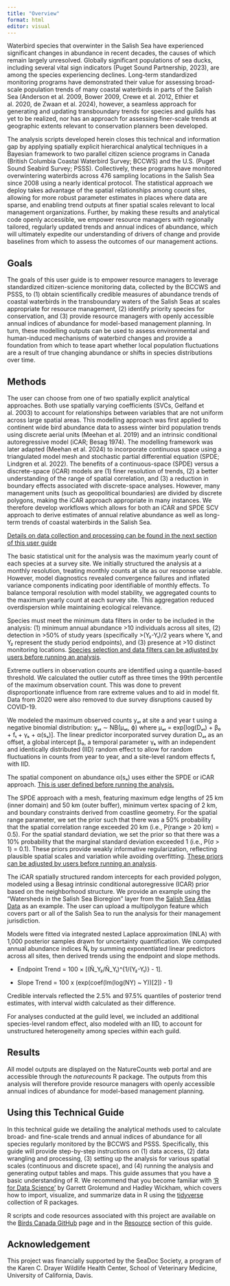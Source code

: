 ```yaml
---
title: "Overview"
format: html
editor: visual
---
```


Waterbird species that overwinter in the Salish Sea have experienced significant changes in abundance in recent decades, the causes of which remain largely unresolved. Globally significant populations of sea ducks, including several vital sign indicators (Puget Sound Partnership, 2023), are among the species experiencing declines. Long-term standardized monitoring programs have demonstrated their value for assessing broad-scale population trends of many coastal waterbirds in parts of the Salish Sea (Anderson et al. 2009, Bower 2009, Crewe et al. 2012, Ethier et al. 2020, de Zwaan et al. 2024), however, a seamless approach for generating and updating transboundary trends for species and guilds has yet to be realized, nor has an approach for assessing finer-scale trends at geographic extents relevant to conservation planners been developed.

The analysis scripts developed herein closes this technical and information gap by applying spatially explicit hierarchical analytical techniques in a Bayesian framework to two parallel citizen science programs in Canada (British Columbia Coastal Waterbird Survey; BCCWS) and the U.S. (Puget Sound Seabird Survey; PSSS). Collectively, these programs have monitored overwintering waterbirds across 476 sampling locations in the Salish Sea since 2008 using a nearly identical protocol. The statistical approach we deploy takes advantage of the spatial relationships among count sites, allowing for more robust parameter estimates in places where data are sparse, and enabling trend outputs at finer spatial scales relevant to local management organizations. Further, by making these results and analytical code openly accessible, we empower resource managers with regionally tailored, regularly updated trends and annual indices of abundance, which will ultimately expedite our understanding of drivers of change and provide baselines from which to assess the outcomes of our management actions.

## Goals {#1.1Intro}

The goals of this user guide is to empower resource managers to leverage standardized citizen-science monitoring data, collected by the BCCWS and PSSS, to (1) obtain scientifically credible measures of abundance trends of coastal waterbirds in the transboundary waters of the Salish Seas at scales appropriate for resource management, (2) identify priority species for conservation, and (3) provide resource managers with openly accessible annual indices of abundance for model-based management planning. In turn, these modelling outputs can be used to assess environmental and human-induced mechanisms of waterbird changes and provide a foundation from which to tease apart whether local population fluctuations are a result of true changing abundance or shifts in species distributions over time.

## Methods {#1.2Intro}

The user can choose from one of two spatially explicit analytical approaches. Both use spatially varying coefficients (SVCs, Gelfand et al. 2003) to account for relationships between variables that are not uniform across large spatial areas. This modelling approach was first applied to continent wide bird abundance data to assess winter bird population trends using discrete aerial units (Meehan et al. 2019) and an intrinsic conditional autoregressive model (iCAR; Besag 1974). The modelling framework was later adapted (Meehan et al. 2024) to incorporate continuous space using a triangulated model mesh and stochastic partial differential equation (SPDE; Lindgren et al. 2022). The benefits of a continuous-space (SPDE) versus a discrete-space (iCAR) models are (1) finer resolution of trends, (2) a better understanding of the range of spatial correlation, and (3) a reduction in boundary effects associated with discrete-space analyses. However, many management units (such as geopolitical boundaries) are divided by discrete polygons, making the iCAR approach appropriate in many instances. We therefore develop workflows which allows for both an iCAR and SPDE SCV approach to derive estimates of annual relative abundance as well as long-term trends of coastal waterbirds in the Salish Sea.

[Details on data collection and processing can be found in the next section of this user guide](#2.1Data)

The basic statistical unit for the analysis was the maximum yearly count of each species at a survey site. We initially structured the analysis at a monthly resolution, treating monthly counts at site as our response variable. However, model diagnostics revealed convergence failures and inflated variance components indicating poor identifiable of monthly effects. To balance temporal resolution with model stability, we aggregated counts to the maximum yearly count at each survey site. This aggregation reduced overdispersion while maintaining ecological relevance.

Species must meet the minimum data filters in order to be included in the analysis: (1) minimum annual abundance \>10 individuals across all sites, (2) detection in \>50% of study years (specifically \>(Y₂-Y₁)/2 years where Y₁ and Y₂ represent the study period endpoints), and (3) presence at \>10 distinct monitoring locations. [Species selection and data filters can be adjusted by users before running an analysis](#3.1Analysis).

Extreme outliers in observation counts are identified using a quantile-based threshold. We calculated the outlier cutoff as three times the 99th percentile of the maximum observation count. This was done to prevent disproportionate influence from rare extreme values and to aid in model fit. Data from 2020 were also removed to due survey disruptions caused by COVID-19.

We modeled the maximum observed counts yₐₜ at site a and year t using a negative binomial distribution: yₐₜ ∼ NB(μₐₜ, ϕ) where μₐₜ = exp\[log(Dₐₜ) + β₀ + fₜ + γₖ + α(sₐ)\]. The linear predictor incorporated survey duration Dₐₜ as an offset, a global intercept β₀, a temporal parameter γₖ with an independent and identically distributed (IID) random effect to allow for random fluctuations in counts from year to year, and a site-level random effects fₜ with IID.

The spatial component on abundance α(sₐ) uses either the SPDE or iCAR approach. [This is user defined before running the analysis.](#3.1Analysis)

The SPDE approach with a mesh, featuring maximum edge lengths of 25 km (inner domain) and 50 km (outer buffer), minimum vertex spacing of 2 km, and boundary constraints derived from coastline geometry. For the spatial range parameter, we set the prior such that there was a 50% probability that the spatial correlation range exceeded 20 km (i.e., P(range \> 20 km) = 0.5). For the spatial standard deviation, we set the prior so that there was a 10% probability that the marginal standard deviation exceeded 1 (i.e., P(σ \> 1) = 0.1). These priors provide weakly informative regularization, reflecting plausible spatial scales and variation while avoiding overfitting. [These priors can be adjusted by users before running an analysis](#3.1SPDE).

The iCAR spatially structured random intercepts for each provided polygon, modeled using a Besag intrinsic conditional autoregressive (ICAR) prior based on the neighborhood structure. We provide an example using the "Watersheds in the Salish Sea Bioregion" layer from the [Salish Sea Atlas Data](https://salish-sea-atlas-data-wwu.hub.arcgis.com/) as an example. The user can upload a multipolygon feature which covers part or all of the Salish Sea to run the analysis for their management jurisdiction.

Models were fitted via integrated nested Laplace approximation (INLA) with 1,000 posterior samples drawn for uncertainty quantification. We computed annual abundance indices Ñₜ by summing exponentiated linear predictors across all sites, then derived trends using the endpoint and slope methods.

-   Endpoint Trend = 100 × \[(Ñ_Y₂/Ñ_Y₁)\^{1/(Y₂-Y₁)} - 1\].

-   Slope Trend = 100 x (exp(coef(lm(log(NY) \~ Y))\[2\]) - 1)

Credible intervals reflected the 2.5% and 97.5% quantiles of posterior trend estimates, with interval width calculated as their difference.

For analyses conducted at the guild level, we included an additional species-level random effect, also modeled with an IID, to account for unstructured heterogeneity among species within each guild.

## Results {#1.3Intro}

All model outputs are displayed on the NatureCounts web portal and are accessible through the *naturecounts* R package. The outputs from this analysis will therefore provide resource managers with openly accessible annual indices of abundance for model-based management planning.

## Using this Technical Guide

In this technical guide we detailing the analytical methods used to calculate broad- and fine-scale trends and annual indices of abundance for all species regularly monitored by the BCCWS and PSSS. Specifically, this guide will provide step-by-step instructions on (1) data access, (2) data wrangling and processing, (3) setting up the analysis for various spatial scales (continuous and discrete space), and (4) running the analysis and generating output tables and maps. This guide assumes that you have a basic understanding of R. We recommend that you become familiar with ['R for Data Science'](http://r4ds.had.co.nz/) by Garrett Grolemund and Hadley Wickham, which covers how to import, visualize, and summarize data in R using the [tidyverse](https://www.tidyverse.org/) collection of R packages.

R scripts and code resources associated with this project are available on the [Birds Canada GitHub](https://github.com/BirdsCanada) page and in the [Resource](#9.9BirdsCan) section of this guide.

## Acknowledgement {#1.4Intro}

This project was financially supported by the SeaDoc Society, a program of the Karen C. Drayer Wildlife Health Center, School of Veterinary Medicine, University of California, Davis.
